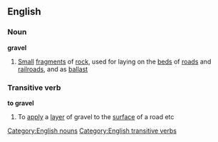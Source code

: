 ==English==
===Noun===
'''gravel'''
#[[Small]] [[fragment]]s of [[rock]], used for laying on the [[bed]]s of [[road]]s and [[railroad]]s, and as [[ballast]]
===Transitive verb===
'''to gravel'''
#To [[apply]] a [[layer]] of gravel to the [[surface]] of a road etc
[[Category:English nouns]]
[[Category:English transitive verbs]]